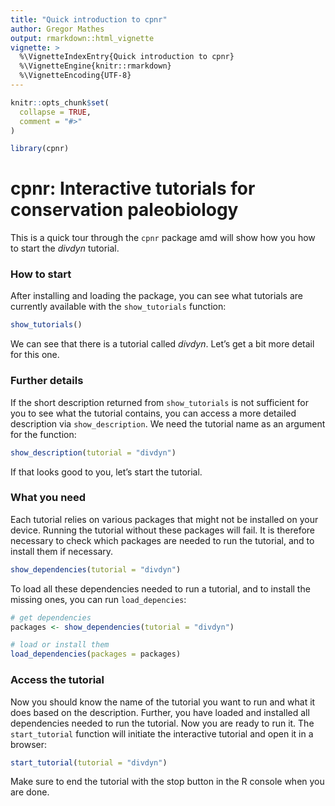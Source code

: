 ```yaml
---
title: "Quick introduction to cpnr"
author: Gregor Mathes
output: rmarkdown::html_vignette
vignette: >
  %\VignetteIndexEntry{Quick introduction to cpnr}
  %\VignetteEngine{knitr::rmarkdown}
  %\VignetteEncoding{UTF-8}
---
```


```r
knitr::opts_chunk$set(
  collapse = TRUE,
  comment = "#>"
)
```

```r
library(cpnr)
```

# cpnr: Interactive tutorials for conservation paleobiology  
  
This is a quick tour through the `cpnr` package amd will show how you how to start the *divdyn* tutorial.
  
### How to start  
  
After installing and loading the package, you can see what tutorials are currently available with  the `show_tutorials` function:  

```r
show_tutorials()
```  
  
We can see that there is a tutorial called *divdyn*. Let's get a bit more detail for this one.  
  
### Further details  
  
If the short description returned from `show_tutorials` is not sufficient for you to see what the tutorial contains, you can access a more detailed description via `show_description`. We need the tutorial name as an argument for the function:  
  
```r
show_description(tutorial = "divdyn")
```   
  
If that looks good to you, let's start the tutorial. 
  
### What you need  
  
Each tutorial relies on various packages that might not be installed on your device. Running the tutorial without these packages will fail. It is therefore necessary to check which packages are needed to run the tutorial, and to install them if necessary.  
  
```r
show_dependencies(tutorial = "divdyn")
```  
  
To load all these dependencies needed to run a tutorial, and to install the missing ones, you can run `load_depencies`:  
  
```r
# get dependencies
packages <- show_dependencies(tutorial = "divdyn")

# load or install them
load_dependencies(packages = packages)
```  
  
### Access the tutorial  
  
Now you should know the name of the tutorial you want to run and what it does based on the description. Further, you have loaded and installed all dependencies needed to run the tutorial. Now you are ready to run it. The `start_tutorial` function will initiate the interactive tutorial and open it in a browser:  
  
```r
start_tutorial(tutorial = "divdyn")
```  
  
Make sure to end the tutorial with the stop button in the R console when you are done.    
  




  




